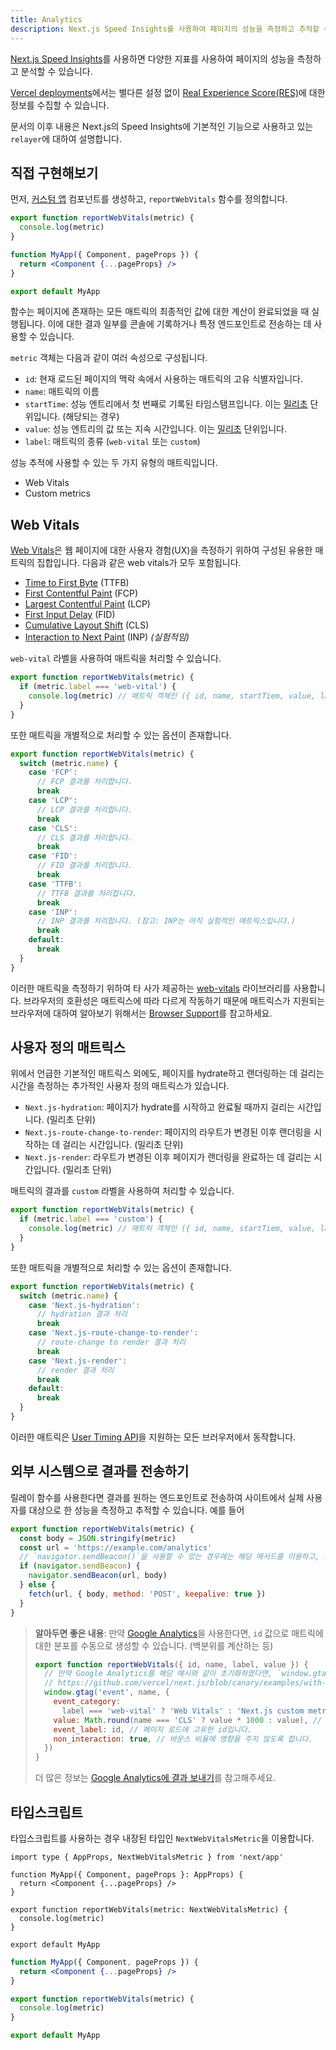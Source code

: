 ```yaml
---
title: Analytics
description: Next.js Speed Insights를 사용하여 페이지의 성능을 측정하고 추적할 수 있습니다.
---
```


[Next.js Speed Insights](https://nextjs.org/analytics)를 사용하면 다양한 지표를 사용하여 페이지의 성능을 측정하고 분석할 수 있습니다. 

[Vercel deployments](https://vercel.com/docs/concepts/speed-insights?utm_source=next-site&utm_medium=docs&utm_campaign=next-website)에서는  별다른 설정 없이 [Real Experience Score(RES)](https://vercel.com/docs/concepts/speed-insights#core-web-vitals-explained?utm_source=next-site&utm_medium=docs&utm_campaign=next-website)에 대한 정보를 수집할 수 있습니다.

문서의 이후 내용은 Next.js의 Speed Insights에 기본적인 기능으로 사용하고 있는 `relayer`에 대하여 설명합니다. 

<PagesOnly>

## 직접 구현해보기

먼저, [커스텀 앱](/docs/pages/building-your-application/routing/custom-app) 컴포넌트를 생성하고, `reportWebVitals` 함수를 정의합니다. 

```jsx filename="pages/_app.js"
export function reportWebVitals(metric) {
  console.log(metric)
}

function MyApp({ Component, pageProps }) {
  return <Component {...pageProps} />
}

export default MyApp
```
함수는 페이지에 존재하는 모든 매트릭의 최종적인 값에 대한 계산이 완료되었을 때 실행됩니다. 이에 대한 결과 일부를 콘솔에 기록하거나 특정 엔드포인트로 전송하는 데 사용할 수 있습니다.

`metric` 객체는 다음과 같이 여러 속성으로 구성됩니다.

- `id`: 현재 로드된 페이지의 맥락 속에서 사용하는 매트릭의 고유 식별자입니다.
- `name`: 매트릭의 이름
- `startTime`: 성능 엔트리에서 첫 번째로 기록된 타임스탬프입니다. 이는 [밀리초](https://developer.mozilla.org/en-US/docs/Web/API/DOMHighResTimeStamp) 단위입니다. (해당되는 경우)
- `value`: 성능 엔트리의 값 또는 지속 시간입니다. 이는 [밀리초](https://developer.mozilla.org/en-US/docs/Web/API/DOMHighResTimeStamp) 단위입니다.
- `label`: 매트릭의 종류 (`web-vital` 또는 `custom`)

성능 추적에 사용할 수 있는 두 가지 유형의 매트릭입니다.

- Web Vitals
- Custom metrics

</PagesOnly>

## Web Vitals

[Web Vitals](https://web.dev/vitals/)은 웹 페이지에 대한 사용자 경험(UX)을 측정하기 위하여 구성된 유용한 매트릭의 집합입니다. 다음과 같은 web vitals가 모두 포함됩니다. 

- [Time to First Byte](https://developer.mozilla.org/en-US/docs/Glossary/Time_to_first_byte) (TTFB)
- [First Contentful Paint](https://developer.mozilla.org/en-US/docs/Glossary/First_contentful_paint) (FCP)
- [Largest Contentful Paint](https://web.dev/lcp/) (LCP)
- [First Input Delay](https://web.dev/fid/) (FID)
- [Cumulative Layout Shift](https://web.dev/cls/) (CLS)
- [Interaction to Next Paint](https://web.dev/inp/) (INP) _(실험적임)_

<PagesOnly>

`web-vital` 라벨을 사용하여 매트릭을 처리할 수 있습니다. 

```js
export function reportWebVitals(metric) {
  if (metric.label === 'web-vital') {
    console.log(metric) // 매트릭 객체인 ({ id, name, startTiem, value, label })를 콘솔에 기록합니다. 
  }
}
```
또한 매트릭을 개별적으로 처리할 수 있는 옵션이 존재합니다. 

```js
export function reportWebVitals(metric) {
  switch (metric.name) {
    case 'FCP':
      // FCP 결과를 처리합니다.
      break
    case 'LCP':
      // LCP 결과를 처리합니다. 
      break
    case 'CLS':
      // CLS 결과를 처리합니다. 
      break
    case 'FID':
      // FID 결과를 처리합니다. 
      break
    case 'TTFB':
      // TTFB 결과를 처리합니다.
      break
    case 'INP':
      // INP 결과를 처리합니다. (참고: INP는 아직 실험적인 매트릭스입니다.)
      break
    default:
      break
  }
}
```

이러한 매트릭을 측정하기 위하여 타 사가 제공하는  [web-vitals](https://github.com/GoogleChrome/web-vitals) 라이브러리를 사용합니다. 브라우저의 호환성은 매트릭스에 따라 다르게 작동하기 때문에 매트릭스가 지원되는 브라우저에 대하여 알아보기 위해서는 [Browser
Support](https://github.com/GoogleChrome/web-vitals#browser-support)를 참고하세요.

## 사용자 정의 매트릭스

위에서 언급한 기본적인 매트릭스 외에도, 페이지를 hydrate하고 랜더링하는 데 걸리는 시간을 측정하는 추가적인 사용자 정의 매트릭스가 있습니다. 

- `Next.js-hydration`: 페이지가 hydrate를 시작하고 완료될 때까지 걸리는 시간입니다. (밀리초 단위)
- `Next.js-route-change-to-render`: 페이지의 라우트가 변경된 이후 랜더링을 시작하는 데 걸리는 시간입니다. (밀리초 단위)
- `Next.js-render`: 라우트가 변경된 이후 페이지가 랜더링을 완료하는 데 걸리는 시간입니다. (밀리초 단위)

매트릭의 결과를 `custom` 라벨을 사용하여 처리할 수 있습니다.

```js
export function reportWebVitals(metric) {
  if (metric.label === 'custom') {
    console.log(metric) // 매트릭 객체인 ({ id, name, startTiem, value, label })를 콘솔에 기록합니다. 
  }
}
```

또한 매트릭을 개별적으로 처리할 수 있는 옵션이 존재합니다. 

```js
export function reportWebVitals(metric) {
  switch (metric.name) {
    case 'Next.js-hydration':
      // hydration 결과 처리
      break
    case 'Next.js-route-change-to-render':
      // route-change to render 결과 처리
      break
    case 'Next.js-render':
      // render 결과 처리
      break
    default:
      break
  }
}
```

이러한 매트릭은 [User Timing API](https://caniuse.com/#feat=user-timing)을 지원하는 모든 브러우저에서 동작합니다. 

## 외부 시스템으로 결과를 전송하기

릴레이 함수를 사용한다면 결과를 원하는 엔드포인트로 전송하여 사이트에서 실제 사용자를 대상으로 한 성능을 측정하고 추적할 수 있습니다. 예를 들어

```js
export function reportWebVitals(metric) {
  const body = JSON.stringify(metric)
  const url = 'https://example.com/analytics'
  // `navigator.sendBeacon()`을 사용할 수 있는 경우에는 해당 메서드를 이용하고, 그렇지 않은 경우에는 `fetch()`를 사용합니다. 
  if (navigator.sendBeacon) {
    navigator.sendBeacon(url, body)
  } else {
    fetch(url, { body, method: 'POST', keepalive: true })
  }
}
```

> **알아두면 좋은 내용**: 만약 [Google Analytics](https://analytics.google.com/analytics/web/)을 사용한다면, `id` 값으로 매트릭에 대한 분포를 수동으로 생성할 수 있습니다. (백분위를 계산하는 등)
> 
>
> ```js
> export function reportWebVitals({ id, name, label, value }) {
>   // 만약 Google Analytics를 해당 예시와 같이 초기화하였다면, `window.gtag`를 사용합니다.
>   // https://github.com/vercel/next.js/blob/canary/examples/with-google-analytics/pages/_app.js
>   window.gtag('event', name, {
>     event_category:
>       label === 'web-vital' ? 'Web Vitals' : 'Next.js custom metric',
>     value: Math.round(name === 'CLS' ? value * 1000 : value), // 값은 정수로 지정합니다.
>     event_label: id, // 페이지 로드에 고유한 id입니다.
>     non_interaction: true, // 바운스 비율에 영향을 주지 않도록 합니다.
>   })
> }
> ```
>
> 더 많은 정보는 [Google Analytics에 결과 보내기](https://github.com/GoogleChrome/web-vitals#send-the-results-to-google-analytics)를 참고해주세요.

## 타입스크립트

타입스크립트를 사용하는 경우 내장된 타입인 `NextWebVitalsMetric`을 이용합니다.

```tsx filename="pages/_app.tsx" switcher
import type { AppProps, NextWebVitalsMetric } from 'next/app'

function MyApp({ Component, pageProps }: AppProps) {
  return <Component {...pageProps} />
}

export function reportWebVitals(metric: NextWebVitalsMetric) {
  console.log(metric)
}

export default MyApp
```

```jsx filename="pages/_app.js" switcher
function MyApp({ Component, pageProps }) {
  return <Component {...pageProps} />
}

export function reportWebVitals(metric) {
  console.log(metric)
}

export default MyApp
```

</PagesOnly>
